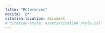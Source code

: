 ```yaml
---
title: "References"
nocite: '@*'
citation-location: document
# citation-style: assets/citation_style.csl
---
```


::: {#refs}
:::
